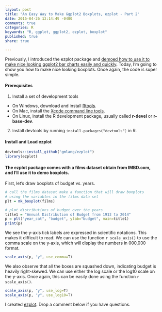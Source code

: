 ```yaml
---
layout: post
title: "An Easy Way to Make Ggplot2 Boxplots, ezplot - Part 2"
date: 2015-04-26 12:14:49 -0400
comments: true
categories: R
keywords: "R, ggplot, ggplot2, ezplot, boxplot"
published: true
share: true

---
```


Previously, I introduced the ezplot package and [demoed how to use it to make nice looking ggplot2 bar charts easily and quickly](http://masterr.org/r/an-easy-way-to-make-ggplot2-plots-ezplot-part1/).   Today, I'm going to show you how to make nice looking boxplots. Once again, the code is super simple.

#### Prerequisites
1. Install a set of development tools
* On Windows, download and install [Rtools](http://cran.r-project.org/bin/windows/Rtools/). 
* On Mac, install the [Xcode command line tools](https://developer.apple.com/downloads). 
* On Linux, install the R development package, usually called **r-devel** or **r-base-dev**.
2. Install devtools by running `install.packages("devtools")` in R.

#### Install and Load ezplot
```r
devtools::install_github("gmlang/ezplot")
library(ezplot)
```

#### The ezplot package comes with a films dataset obtain from IMBD.com, and I'll use it to demo boxplots. 

First, let's draw boxplots of budget vs. years. 
```r
# call the films dataset make a function that will draw boxplots 
# using the variables in the films data set
plt = mk_boxplot(films)

# plot distributions of budget over the years
title1 = "Annual Distribution of Budget from 1913 to 2014"
p = plt("year_cat", "budget", ylab="budget", main=title1)
print(p)
```

We see the y-axis tick labels are expressed in scientific notations. This makes it difficult to read. We can use the function `r scale_axis()` to use the comma scale on the y-axis, which will display the numbers in 000,000 format.
```r
scale_axis(p, "y", use_comma=T)
```

We also observe that all the boxes are squashed down, indicating budget is heavily right-skewed. We can use either the log scale or the log10 scale on the y-axis. Once again, this can be easily done using the function `r scale_axis()`.
```r
scale_axis(p, "y", use_log=T)
scale_axis(p, "y", use_log10=T)
```

I created [ezplot](https://github.com/gmlang/ezplot). Drop a comment below if you have questions.